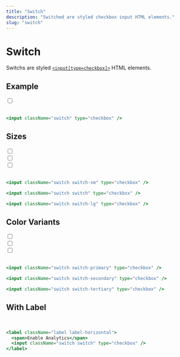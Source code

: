 ```yaml
---
title: "Switch"
description: "Switched are styled checkbox input HTML elements."
slug: "switch"
---
```


# Switch

Switchs are styled [`<input[type=checkbox]>`](https://developer.mozilla.org/en-US/docs/Web/HTML/Element/input) HTML elements.

## Example

<input className="switch" type="checkbox" />
<br />
<br />

```jsx
<input className="switch" type="checkbox" />
```

## Sizes

<input className="switch switch-sm" type="checkbox" />
<br />
<input className="switch switch" type="checkbox" />
<br />
<input className="switch switch-lg" type="checkbox" />
<br />
<br />

```jsx
<input className="switch switch-sm" type="checkbox" />

<input className="switch switch" type="checkbox" />

<input className="switch switch-lg" type="checkbox" />
```

## Color Variants

<input className="switch switch-primary" type="checkbox" />
<br />
<input className="switch switch-secondary" type="checkbox" />
<br />
<input className="switch switch-tertiary" type="checkbox" />
<br />
<br />

```jsx
<input className="switch switch-primary" type="checkbox" />

<input className="switch switch-secondary" type="checkbox" />

<input className="switch switch-tertiary" type="checkbox" />
```

## With Label

<LabelHorizontalDemo />
<br />

```jsx
<label className="label label-horizontal">
  <span>Enable Analytics</span>
  <input className="switch switch" type="checkbox" />
</label>
```
